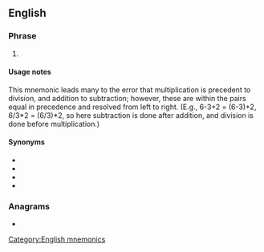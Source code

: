 ==English==

===Phrase===
{{en-phrase}}

# {{lb|en|mnemonic}} {{n-g|An [[acronym]] used by [[mathematics]] students to remember the [[order of operations]]: [[parentheses]], then [[exponent]]s, then [[multiplication]] and [[division]], then [[addition]] and [[subtraction]]}}

====Usage notes====
This mnemonic leads many to the error that multiplication is precedent to division, and addition to subtraction; however, these are within the pairs equal in precedence and resolved from left to right. (E.g., 6-3+2 = (6-3)+2, 6/3*2 = (6/3)*2, so here subtraction is done after addition, and division is done before multiplication.)

====Synonyms====
* {{l|en|please excuse my dear Aunt Sally}}
* {{l|en|BODMAS}}
* {{l|en|BOMDAS}}
* {{l|en|BEDMAS}}

===Anagrams===
* {{anagrams|en|a=ademps|AMEPDs|PEDMAS|demaps|despam|medspa}}

[[Category:English mnemonics]]